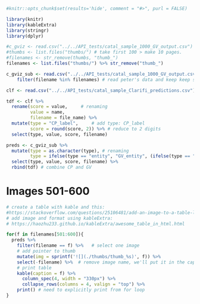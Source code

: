 ```r
#knitr::opts_chunk$set(results='hide', comment = "#>", purl = FALSE)

library(knitr)
library(kableExtra)
library(stringr)
library(dplyr)

#c_gviz <- read.csv("../../API_tests/catal_sample_1000_GV_output.csv") # read peter's data here
#thumbs <- list.files("thumbs/") # take first 100 > make 10 pages.
#filenames <- str_remove(thumbs, "thumb_")
filenames <- list.files("thumbs/") %>% str_remove("thumb_")

c_gviz_sub <- read.csv("../../API_tests/catal_sample_1000_GV_output.csv") %>%   
    filter(filename %in% filenames) # read peter's data and keep keep subset of 766 we have thumbnails of

clf <- read.csv("../../API_tests/catal_sample_Clarifi_predictions.csv")

tdf <- clf %>% 
  rename(score = value,     # renaming 
         value = name,
         filename = file_name) %>%
  mutate(type = "CP_label",     # add type: CP_label
         score = round(score, 2)) %>% # reduce to 2 digits
  select(type, value, score, filename)

preds <- c_gviz_sub %>% 
  mutate(type = as.character(type), # renaming
         type = ifelse(type == "entity", "GV_entity", (ifelse(type == "label", "GV_label", "GV_ocr")))) %>% 
  select(type, value, score, filename) %>% 
  rbind(tdf) # combine CP and GV
```

# Images 501-600 

```r
# create a table with kable and this:
#https://stackoverflow.com/questions/25106481/add-an-image-to-a-table-like-output-in-r
# add image and format using kableExtra:
# https://haozhu233.github.io/kableExtra/awesome_table_in_html.html

for(f in filenames[501:600]){
  preds %>% 
    filter(filename == f) %>%   # select one image
    # add pointer to thumb
    mutate(img = sprintf('![](./thumbs/thumb_%s)', f)) %>% 
    select(-filename) %>%  # remove image name, we'll put it in the caption
    # print table
    kable(caption = f) %>%
      column_spec(4, width = "330px") %>% 
      collapse_rows(columns = 4, valign = "top") %>% 
    print() # need to explicitly print from for loop
}
```
  


